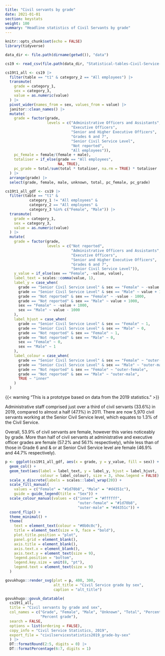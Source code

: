```yaml
---
title: "Civil servants by grade"
date: 2021-01-01
section: keystats
weight: 100
summary: "Headline statistics of Civil Servants by grade"
---
```


```r
knitr::opts_chunk$set(echo = FALSE)
library(tidyverse)

data_dir <- file.path(dirname(getwd()), "data")

cs19 <- read_csv(file.path(data_dir, "Statistical-tables-Civil-Service-Statistics-2019-machine-readable-headcounts-version-V2.csv"))

cs19t1_all <- cs19 |> 
  filter(table == "t1" & category_2 == "All employees") |>
  transmute(
    grade = category_1,
    sex = category_3,
    value = as.numeric(value)
  ) |>
  pivot_wider(names_from = sex, values_from = value) |>
  janitor::clean_names() |>
  mutate(
    grade = factor(grade,
                   levels = c("Administrative Officers and Assistants",
                              "Executive Officers",
                              "Senior and Higher Executive Officers",
                              "Grades 6 and 7",
                              "Senior Civil Service Level",
                              "Not reported",
                              "All employees")),
    pc_female = female/(female + male),
    totaliser = if_else(grade == "All employees", 
                        NA, TRUE),
    pc_grade = total/sum(total * totaliser, na.rm = TRUE) * totaliser
  ) |>
  arrange(grade) |>
  select(grade, female, male, unknown, total, pc_female, pc_grade)

cs19t1_all_gdf <- cs19 |>
  filter(table == "t1" & 
           category_1 != "All employees" &
           category_2 == "All employees" & 
           category_3 %in% c("Female", "Male")) |>
  transmute(
    grade = category_1,
    sex = category_3,
    value = as.numeric(value)
  ) |>
  mutate(
    grade = factor(grade,
                   levels = c("Not reported",
                              "Administrative Officers and Assistants",
                              "Executive Officers",
                              "Senior and Higher Executive Officers",
                              "Grades 6 and 7",
                              "Senior Civil Service Level")),
    y_value = if_else(sex == "Female", -value, value),
    label_text = scales::comma(value, 1),
    label_y = case_when(
      grade == "Senior Civil Service Level" & sex == "Female" ~ -value - 1000,
      grade == "Senior Civil Service Level" & sex == "Male" ~ value + 1000,
      grade == "Not reported" & sex == "Female" ~ -value - 1000,
      grade == "Not reported" & sex == "Male" ~ value + 1000,
      sex == "Female" ~ -value + 1000,
      sex == "Male" ~ value - 1000
    ),
    label_hjust = case_when(
      grade == "Senior Civil Service Level" & sex == "Female" ~ 1,
      grade == "Senior Civil Service Level" & sex == "Male" ~ 0,
      grade == "Not reported" & sex == "Female" ~ 1,
      grade == "Not reported" & sex == "Male" ~ 0,
      sex == "Female" ~ 0,
      sex == "Male" ~ 1
    ),
    label_colour = case_when(
      grade == "Senior Civil Service Level" & sex == "Female" ~ "outer-female",
      grade == "Senior Civil Service Level" & sex == "Male" ~ "outer-male",
      grade == "Not reported" & sex == "Female" ~ "outer-female",
      grade == "Not reported" & sex == "Male" ~ "outer-male",
      TRUE ~ "inner"
    )
  )

```

{{< warning "This is a prototype based on data from the 2019 statistics." >}}


Administrative staff comprised just over a third of civil servants (33.6%) in 2019, compared to almost a half (47.1%) in 2011. There are now 5,970 civil servants working at the Senior Civil Service level, which equates to 1.3% of the Civil Service.

Overall, 53.9% of civil servants are female, however this varies noticeably by grade. More than half of civil servants at administrative and executive officer grades are female (57.2% and 56.1% respectively), while less than of those in Grade 6 and & or at Senior Civil Service level are female (46.9% and 44.7% respectively).

```r
p <- ggplot(cs19t1_all_gdf, aes(x = grade, y = y_value, fill = sex)) +
  geom_col() +
  geom_text(aes(label = label_text, y = label_y, hjust = label_hjust, 
                colour = label_colour), size = 3, show.legend = FALSE) +
  scale_x_discrete(labels = scales::label_wrap(20)) +
  scale_fill_manual(
    values = c("Female" = "#1d70b8", "Male" = "#d4351c"),
    guide = guide_legend(title = "Sex")) +
  scale_colour_manual(values = c("inner" = "#ffffff", 
                                 "outer-female" = "#1d70b8",
                                 "outer-male" = "#d4351c")) +
  coord_flip() +
  theme_minimal() +
  theme(
    text = element_text(colour = "#0b0c0c"),
    title = element_text(size = 9, face = "bold"), 
    plot.title.position = "plot",
    panel.grid = element_blank(),
    axis.title = element_blank(),
    axis.text.x = element_blank(),
    axis.text.y = element_text(size = 9),
    legend.position = "bottom",
    legend.key.size = unit(8, "pt"),
    legend.text = element_text(size = 9)
  )

govukhugo::render_svg(plot = p, 400, 300, 
                      alt_title = "Civil Service grade by sex",
                      caption = "alt_title")
```

:::{.govuk-grid-row .data-card}
:::{.govuk-grid-column-full}

```r

govukhugo::govuk_datatable(
  cs19t1_all,
  title = "Civil servants by grade and sex",
  col_names = c("Grade", "Female", "Male", "Unknown", "Total", "Percent female",
                "Percent grade"),
  search = FALSE,
  options = list(ordering = FALSE),
  copy_info = "Civil Service Statistics, 2019",
  export_file = "civilservicestatistics2019_grade-by-sex"
  ) |>
  DT::formatRound(2:5, digits = 0) |>
  DT::formatPercentage(6:7, digits = 1)

```
:::
:::
